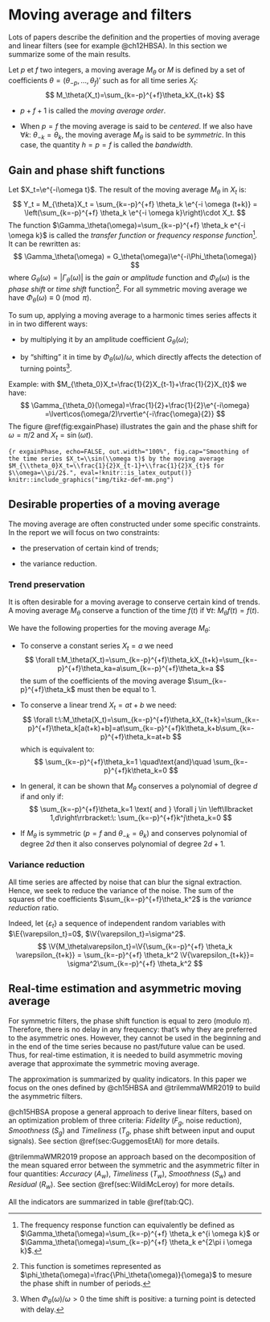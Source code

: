 
# Moving average and filters {#sec:propMM}

Lots of papers describe the definition and the properties of moving average and linear filters (see for example @ch12HBSA). 
In this section we summarize some of the main results.

Let $p$ et $f$ two integers, a moving average $M_\theta$ or $M$ is defined by a set of coefficients $\theta=(\theta_{-p},\dots,\theta_{f})'$ such as for all time series $X_t$:
$$
M_\theta(X_t)=\sum_{k=-p}^{+f}\theta_kX_{t+k}
$$

- $p+f+1$ is called the *moving average order*.

- When $p=f$ the moving average is said to be *centered*. 
If we also have $\forall k:\:\theta_{-k} = \theta_k$, the moving average $M_\theta$ is said to be *symmetric*. 
In this case, the quantity $h=p=f$ is called the *bandwidth*.


## Gain and phase shift functions

Let $X_t=\e^{-i\omega t}$. The result of the moving average $M_\theta$ in $X_t$ is:
$$
Y_t = M_{\theta}X_t = \sum_{k=-p}^{+f} \theta_k \e^{-i \omega (t+k)}
= \left(\sum_{k=-p}^{+f} \theta_k \e^{-i \omega k}\right)\cdot X_t.
$$
The function $\Gamma_\theta(\omega)=\sum_{k=-p}^{+f} \theta_k e^{-i \omega k}$ is called the *transfer function* or *frequency response function*^[
The frequency response function can equivalently be defined as $\Gamma_\theta(\omega)=\sum_{k=-p}^{+f} \theta_k e^{i \omega k}$ or $\Gamma_\theta(\omega)=\sum_{k=-p}^{+f} \theta_k e^{2\pi i \omega k}$.
].
It can be rewritten as:
$$
\Gamma_\theta(\omega) = G_\theta(\omega)\e^{-i\Phi_\theta(\omega)}
$$
where $G_\theta(\omega)=\lvert\Gamma_\theta(\omega)\rvert$ is the *gain* or *amplitude* function and $\Phi_\theta(\omega)$ is the *phase shift* or *time shift* function^[
This function is sometimes represented as $\phi_\theta(\omega)=\frac{\Phi_\theta(\omega)}{\omega}$ to mesure the phase shift in number of periods.
]. 
For all symmetric moving average we have $\Phi_\theta(\omega)\equiv 0 \pmod{\pi}$.

To sum up, applying a moving average to a harmonic times series affects it in in two different ways:

- by multiplying it by an amplitude coefficient $G_{\theta}\left(\omega\right)$;

- by "shifting" it in time by $\Phi_\theta(\omega)/\omega$, which directly affects the detection of turning points^[
When $\Phi_\theta(\omega)/\omega>0$ the time shift is positive: a turning point is detected with delay.
].

Example: with $M_{\theta_0}X_t=\frac{1}{2}X_{t-1}+\frac{1}{2}X_{t}$ we have:
$$
\Gamma_{\theta_0}(\omega)=\frac{1}{2}+\frac{1}{2}\e^{-i\omega}
=\lvert\cos(\omega/2)\rvert\e^{-i\frac{\omega}{2}}
$$
The figure \@ref(fig:exgainPhase) illustrates the gain and the phase shift for $\omega=\pi/2$ and $X_t=\sin(\omega t)$.

\begin{figure}[!ht]
\pgfplotsset{width=\textwidth,height=6cm,every axis legend/.append style={font=\footnotesize,
  at={(0.5,-0.1)},
  anchor=north}
    }
\begin{tikzpicture}
\begin{axis}[
legend columns=2,
legend style = {fill=none , fill opacity=0, draw opacity=1,text opacity=1},
xtick={0,3.14159,...,15.70795},
xticklabels={0,$\pi$,$2\pi$,$3\pi$,$4\pi$,$5\pi$} 
]
\addplot[domain=0:5*pi,smooth,samples=300]    plot (\x,{sin(\x * (pi/2) r)});
\addlegendentry{$X_t(\pi/2)$}
\addplot[domain=0:5*pi,smooth,samples=300, dashed]    
  plot (\x,{1/2*sin(\x* pi/2 r )+1/2*sin((\x -1) * pi/2 r)});
\addlegendentry{$M_{\theta_0}X_t(\pi/2)$}
\draw[<->](axis cs: 1.5,1)--(axis cs: 1.5,0.7071068)
  node[pos=0.5, right]{\scriptsize $G_{\theta_0}(\pi/2)$};
\draw[<->] (axis cs: 3, -0.70710680-0.05)--(axis cs: 3.5,-0.7071068-0.05) 
  node[pos=0.5, below right]{\scriptsize $\Phi_{\theta_0}(\pi/2)$};
\end{axis}
\end{tikzpicture}
\caption{Smoothing of the time series $X_t=\sin(\omega t)$ by the moving average $M_{\theta_0}X_t=\frac{1}{2}X_{t-1}+\frac{1}{2}X_{t}$ for $\omega=\pi/2$.}\label{fig:exgainPhase}
\end{figure}


```{r exgainPhase, echo=FALSE, out.width="100%", fig.cap="Smoothing of the time series $X_t=\\sin(\\omega t)$ by the moving average $M_{\\theta_0}X_t=\\frac{1}{2}X_{t-1}+\\frac{1}{2}X_{t}$ for $\\omega=\\pi/2$.", eval=!knitr::is_latex_output()}
knitr::include_graphics("img/tikz-def-mm.png")
```


## Desirable properties of a moving average

The moving average are often constructed under some specific constraints. 
In the report we will focus on two constraints:

- the preservation of certain kind of trends;

- the variance reduction.

### Trend preservation

It is often desirable for a moving average to conserve certain kind of trends.
A moving average $M_\theta$ conserve a function of the time $f(t)$ if $\forall t:\:M_\theta f(t)=f(t)$.

We have the following properties for the moving average $M_\theta$:

- To conserve a constant series $X_t=a$ we need
$$
\forall t:M_\theta(X_t)=\sum_{k=-p}^{+f}\theta_kX_{t+k}=\sum_{k=-p}^{+f}\theta_ka=a\sum_{k=-p}^{+f}\theta_k=a
$$
the sum of the coefficients of the moving average $\sum_{k=-p}^{+f}\theta_k$ must then be equal to $1$.

- To conserve a linear trend $X_t=at+b$ we need:
$$
\forall t:\:M_\theta(X_t)=\sum_{k=-p}^{+f}\theta_kX_{t+k}=\sum_{k=-p}^{+f}\theta_k[a(t+k)+b]=at\sum_{k=-p}^{+f}k\theta_k+b\sum_{k=-p}^{+f}\theta_k=at+b
$$
which is equivalent to:
$$
\sum_{k=-p}^{+f}\theta_k=1
\quad\text{and}\quad
\sum_{k=-p}^{+f}k\theta_k=0
$$
- In general, it can be shown that $M_\theta$ conserves a polynomial of degree $d$ if and only if:
$$
\sum_{k=-p}^{+f}\theta_k=1 
 \text{ and } 
\forall j \in \left\llbracket 1,d\right\rrbracket:\:
\sum_{k=-p}^{+f}k^j\theta_k=0
$$
- If $M_\theta$ is symmetric ($p=f$ and $\theta_{-k} = \theta_k$) and conserves polynomial of degree $2d$ then it also conserves polynomial of degree $2d+1$.

### Variance reduction

All time series are affected by noise that can blur the signal extraction.
Hence, we seek to reduce the variance of the noise.
The sum of the squares of the coefficients $\sum_{k=-p}^{+f}\theta_k^2$ is the *variance reduction* ratio.

Indeed, let $\{\varepsilon_t\}$ a sequence of independent random variables with $\E{\varepsilon_t}=0$, $\V{\varepsilon_t}=\sigma^2$.
$$
\V{M_\theta\varepsilon_t}=\V{\sum_{k=-p}^{+f} \theta_k \varepsilon_{t+k}}
= \sum_{k=-p}^{+f} \theta_k^2 \V{\varepsilon_{t+k}}=
\sigma^2\sum_{k=-p}^{+f} \theta_k^2
$$

## Real-time estimation and asymmetric moving average {#defAsymProb}

For symmetric filters, the phase shift function is equal to zero (modulo $\pi$).
Therefore, there is no delay in any frequency: that's why they are preferred to the asymmetric ones. 
However, they cannot be used in the beginning and in the end of the time series because no past/future value can be used. 
Thus, for real-time estimation, it is needed to build asymmetric moving average that approximate the symmetric moving average.

The approximation is summarized by quality indicators. 
In this paper we focus on the ones defined by @ch15HBSA and @trilemmaWMR2019 to build the asymmetric filters.

@ch15HBSA propose a general approach to derive linear filters, based on an optimization problem of three criteria: *Fidelity* ($F_g$, noise reduction), *Smoothness* ($S_g$) and *Timeliness* ($T_g$, phase shift between input and ouput signals). 
See section \@ref(sec:GuggemosEtAl) for more details.

@trilemmaWMR2019 propose an approach based on the decomposition of the mean squared error between the symmetric and the asymmetric filter in four quantities: *Accuracy* ($A_w$), *Timeliness* ($T_w$), *Smoothness* ($S_w$) and *Residual* ($R_w$).
See section \@ref(sec:WildiMcLeroy) for more details.

All the indicators are summarized in table \@ref(tab:QC).

\begin{table}[!ht]
$$\begin{array}{ccc}
\hline \text{Sigle} & \text{Description} & \text{Formula}\\
\hline b_{c} & \text{Constant bias} & \sum_{k=-p}^{+f}\theta_{k}-1\\
\hline b_{l} & \text{Linear bias} & \sum_{k=-p}^{+f}k\theta_{k}\\
\hline b_{q} & \text{Quadratic bias} & \sum_{k=-p}^{+f}k^{2}\theta_{k}\\
\hline F_{g} & \text{Variance reduction / Fidelity (Guggemos)} & \sum_{k=-p}^{+f}\theta_{k}^{2}\\
\hline S_{g} & \text{Smoothness (Guggemos)} & \sum_{j}(\nabla^{3}\theta_{j})^{2}\\
\hline T_{g} & \text{Timeliness (Guggemos)} & \int_{0}^{2\pi/12}\rho_{\theta}(\omega)\sin(\varphi_{\theta}(\omega))^{2}\ud\omega\\
\hline A_{w} & \text{Accuracy (Wildi)} & 2\int_0^{2\pi/12}\left(\rho_{s}(\omega)-\rho_{\theta}(\omega)\right)^{2}h_{RW}(\omega)\ud\omega\\
\hline T_{w} & \text{Timeliness (Wildi)} & 8\int_0^{2\pi/12} \rho_{s}(\omega)\rho_{\theta}(\omega)\sin^{2}\left(\frac{\varphi_s(\omega)-\varphi_\theta(\omega)}{2}\right)h_{RW}(\omega)\ud\omega\\
\hline S_{w} & \text{Smoothness (Wildi)} & 2\int_{2\pi/12}^{\pi}\left(\rho_{s}(\omega)-\rho_{\theta}(\omega)\right)^{2}h_{RW}(\omega)\ud\omega\\
\hline R_{w} & \text{Residual (Wildi)} & 8\int_{2\pi/12}^{\pi} \rho_{s}(\omega)\rho_{\theta}(\omega)\sin^{2}\left(\frac{\varphi_s(\omega)-\varphi_\theta(\omega)}{2}\right)h_{RW}(\omega)\ud\omega\\
\hline \\
\end{array} $$
\caption{Criteria used to check the quality of a linear filter defined by its coefficients $\theta=(\theta_k)_{-p\leq k\leq f}$ and its gain and phase shift function, $\rho_{\theta}$ and $\varphi_\theta$.} 
\label{tab:QC}
\footnotesize
\emph{Note: $X_g$ criteria are derived from \textcite{ch15HBSA} and $X_w$ criteria from \textcite{trilemmaWMR2019}.}

\emph{$\rho_s$ and $\varphi_s$ represent the gain and phase shift function of the Henderson symmetric filter.}

\emph{$h_{RW}$ is the spectral density of a random walk: $h_{RW}(\omega)=\frac{1}{2(1-\cos(\omega))}$.}
\end{table}